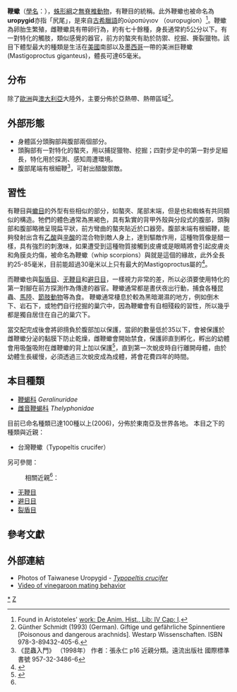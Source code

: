 {{Automatic taxobox
| fossil_range = {{Fossil range|319|0}}<small>[[石炭纪|石炭纪]]－現代
| taxon = Thelyphonida
| image = whipscorpion.jpg
| authority = {{tsl|en|Octavius Pickard-Cambridge||O. P-Cambridge}}, 1872
| diversity_link = 有鞭目物種列表
| diversity = {{circa|15}}屬，逾100種
| subdivision_ranks = [[科_(生物)|科]]
| subdivision =
*{{tsl|en|Thelyphonidae||Thelyphonidae}}
}}
{{Infobox Chinese
|title             = 尻尾
|p                 = kao wei
|bpmf     =ㄎㄠ ㄨㄟˇ
}}

'''鞭蠍'''（[[學名|學名]]：{{lang|la|'''''Thelyphonida'''''}}），[[蛛形綱|蛛形綱]]之[[無脊椎動物|無脊椎動物]]，有鞭目的統稱。此外鞭蠍也被命名為'''uropygid'''亦指「尻尾」，是來自[[古希臘語|古希臘語]]的οὐροπύγιον （ouropugion）<ref>Found in Aristoteles' [http://books.google.com/books?id=sUfySpLBb2wC&pg=PA109-IA3&lpg=PA109-IA3 work: De Anim. Hist., Lib: IV Cap: I].</ref>。鞭蠍為卵胎生繁殖，雌鞭蠍具有帶卵行為，約有七十餘種，身長通常約5公分以下。有一對特化的觸肢，類似感覺的器官，前方的螯夾有助於防禦、挖掘、撕裂獵物。該目下體型最大的種類是生活在[[美國|美國]]南部以及[[墨西哥|墨西哥]]一帶的美洲巨鞭蠍(Mastigoproctus giganteus)，體長可達65毫米。

== 分布 ==
除了[[歐洲|歐洲]]與[[澳大利亞|澳大利亞]]大陸外，主要分佈於亞熱帶、熱帶區域<ref>Günther Schmidt (1993) (German). Giftige und gefährliche Spinnentiere [Poisonous and dangerous arachnids]. Westarp Wissenschaften. ISBN 978-3-89432-405-6.</ref>。

== 外部形態 ==
*身體區分頭胸部與腹部兩個部分。
*頭胸部有一對特化的螯夾，用以捕捉獵物、挖掘；四對步足中的第一對步足細長，特化用於探測、感知周遭環境。
*腹部尾端有根細鞭<ref>《昆蟲入門》 （1998年） 作者：張永仁 p16 近親分類。遠流出版社 國際標準書號 957-32-3486-6</ref>，可射出醋酸禦敵。

== 習性 ==
有鞭目與[[蠍目|蠍目]]的外型有些相似的部分，如螯夾、尾部末端，但是也和蜘蛛有共同類似的構造。牠們的體色通常為黑褐色，具有紮實的背甲外殼與分段式的腹部，頭胸部和腹部略微呈現扁平狀，前方彎曲的螯夾貼近於口器旁。腹部末端有根細鞭，能夠發射出含有[[乙酸|乙酸]]與[[辛酸|辛酸]]的混合物到敵人身上，達到驅敵作用，這種物質像是醋一樣，具有強烈的刺激味，如果遭受到這種物質接觸到皮膚或是眼睛將會引起皮膚炎和角膜炎灼傷，被命名為鞭蠍（whip scorpions）與就是這個的緣故，此外全長約25-85毫米，目前能超過30毫米以上只有最大的Mastigoproctus屬的<ref name=schmidt93>{{cite book |author=Günther Schmidt |year=1993 |title=Giftige und gefährliche Spinnentiere |language=de |trans_title=Poisonous and dangerous arachnids |publisher=Westarp Wissenschaften |isbn=3-89432-405-8}}</ref>。

而鞭蠍也與[[裂盾目|裂盾目]]、[[无鞭目|无鞭目]]和[[避日目|避日目]]，一樣視力非常的差，所以必須要使用特化的第一對腳在前方探測作為傳達的器官。鞭蠍通常都是晝伏夜出行動，捕食各種昆蟲、[[馬陸|馬陸]]、[[節肢動物|節肢動物]]等為食。
鞭蠍通常棲息於較為黑暗潮濕的地方，例如倒木下、岩石下，或牠們自行挖掘的巢穴中，因為鞭蠍會有自相殘殺的習性，所以幾乎都是獨自居住在自己的巢穴下。

當交配完成後會將卵揹負於腹部加以保護，當卵的數量低於35以下，會被保護於雌鞭蠍分泌的黏膜下防止乾燥，雌鞭蠍會開始禁食，保護卵直到孵化，孵出的幼體會用吸盤吸附在雌鞭蠍的背上加以保護<ref>{{Cite web |url=http://www.amazon.com/dp/0980240123 |title=存档副本 |access-date=2015-04-05 |archive-date=2020-06-11 |archive-url=https://web.archive.org/web/20200611043514/https://www.amazon.com/dp/0980240123 |dead-url=no }}</ref>，直到第一次蛻皮時自行離開母體，由於幼體生長緩慢，必須透過三次蛻皮成為成體，將會花費四年的時間。

== 本目種類 ==
* [[鞭蝎科|鞭蝎科]] ''Geralinuridae''
* [[雌音鞭蝎科|雌音鞭蝎科]] ''Thelyphonidae''

目前已命名種類已達100種以上(2006)，分佈於東南亞及世界各地。
本目之下的種類與近親：
*台灣鞭蠍（Typopeltis crucifer）

另可參閱：{{link-en|有鞭目物種列表|List_of_Thelyphonidae_species}}

:相關近親<ref name=schmidt93/>：
*[[无鞭目|无鞭目]]
*[[避日目|避日目]]
*[[裂盾目|裂盾目]]

== 參考文獻==
{{reflist}}

{{Commons category|Thelyphonida}}

== 外部連結 ==
* Photos of Taiwanese Uropygid - [http://www.spidy.goliathus.com/english/typopeltis-crucifer-id158.html ''Typopeltis crucifer''] {{Wayback|url=http://www.spidy.goliathus.com/english/typopeltis-crucifer-id158.html |date=20200920211216 }}
* [http://www.youtube.com/watch?v=3Vsk6IwOOZw Video of vinegaroon mating behavior] {{Wayback|url=http://www.youtube.com/watch?v=3Vsk6IwOOZw |date=20201123033628 }}

{{蛛形綱}}
{{Taxonbar|from=Q19135}}

[[Category:有鞭目|*]]
[[Category:蛛形纲|Z]]